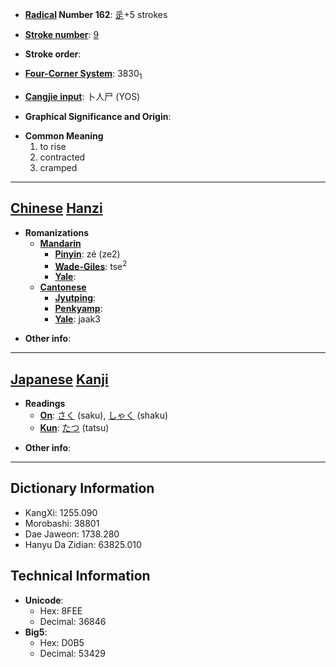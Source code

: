 * '''[[Wiktionary:Chinese radical index| Radical]] Number 162''': [[Wiktionary:Chinese radical index 辵|辵]]+5 strokes

* '''[[Wiktionary:Chinese total strokes index|Stroke number]]''': [[Wiktionary:Chinese total strokes index 9|9]]

* '''Stroke order''': 

* '''[[Wiktionary:Chinese four corner index|Four-Corner System]]''': 3830<sub>1</sub>

* '''[[Wiktionary:Chinese Cangjie index|Cangjie input]]''': 卜人尸 (YOS)

* '''Graphical Significance and Origin''': 

* '''Common Meaning'''
*#to rise
*# contracted
*# cramped


----

== [[Chinese]] [[Hanzi]] ==

* '''Romanizations'''
** '''[[Mandarin]]'''
*** '''[[Pinyin]]''': zé (ze2)
*** '''[[Wade-Giles]]''': tse<sup>2</sup>
*** '''[[Yale]]''': 
** '''[[Cantonese]]'''
*** '''[[Jyutping]]''':
*** '''[[Penkyamp]]''': 
*** '''[[Yale]]''': jaak3

* '''Other info''': 

----

== [[Japanese]] [[Kanji]] ==

* '''Readings'''
** '''[[On]]''': [[さく]] (saku), [[しゃく]] (shaku)
** '''[[Kun]]''': [[たつ]] (tatsu)

* '''Other info''':  

----

== Dictionary Information ==

* KangXi: 1255.090
* Morobashi: 38801
* Dae Jaweon: 1738.280
* Hanyu Da Zidian: 63825.010

== Technical Information ==

* '''Unicode''':
** Hex: 8FEE
** Decimal: 36846
* '''Big5''':
** Hex: D0B5
** Decimal: 53429